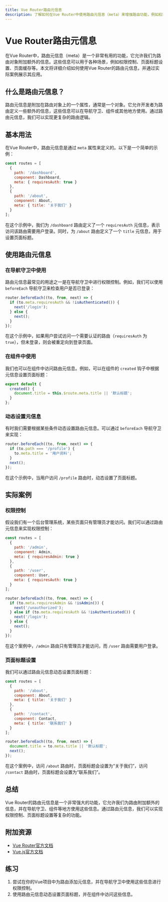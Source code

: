 ```yaml
---
title: Vue Router路由元信息
description: 了解如何在Vue Router中使用路由元信息（meta）来增强路由功能，例如权限控制、页面标题设置等。
---
```


# Vue Router路由元信息

在Vue Router中，路由元信息（meta）是一个非常有用的功能，它允许我们为路由对象附加额外的信息。这些信息可以用于各种场景，例如权限控制、页面标题设置、页面缓存等。本文将详细介绍如何使用Vue Router的路由元信息，并通过实际案例展示其应用。

## 什么是路由元信息？

路由元信息是附加在路由对象上的一个属性，通常是一个对象。它允许开发者为路由定义一些额外的信息，这些信息可以在导航守卫、组件或其他地方使用。通过路由元信息，我们可以实现更复杂的路由逻辑。

## 基本用法

在Vue Router中，路由元信息是通过 `meta` 属性来定义的。以下是一个简单的示例：

```javascript
const routes = [
  {
    path: '/dashboard',
    component: Dashboard,
    meta: { requiresAuth: true }
  },
  {
    path: '/about',
    component: About,
    meta: { title: '关于我们' }
  }
];
```

在这个示例中，我们为 `/dashboard` 路由定义了一个 `requiresAuth` 元信息，表示访问该路由需要用户登录。同时，为 `/about` 路由定义了一个 `title` 元信息，用于设置页面标题。

## 使用路由元信息

### 在导航守卫中使用

路由元信息最常见的用途之一是在导航守卫中进行权限控制。例如，我们可以使用 `beforeEach` 导航守卫来检查用户是否已登录：

```javascript
router.beforeEach((to, from, next) => {
  if (to.meta.requiresAuth && !isAuthenticated()) {
    next('/login');
  } else {
    next();
  }
});
```

在这个示例中，如果用户尝试访问一个需要认证的路由（`requiresAuth` 为 `true`），但未登录，则会被重定向到登录页面。

### 在组件中使用

我们也可以在组件中访问路由元信息。例如，可以在组件的 `created` 钩子中根据元信息设置页面标题：

```javascript
export default {
  created() {
    document.title = this.$route.meta.title || '默认标题';
  }
};
```

### 动态设置元信息

有时我们需要根据某些条件动态设置路由元信息。可以通过 `beforeEach` 导航守卫来实现：

```javascript
router.beforeEach((to, from, next) => {
  if (to.path === '/profile') {
    to.meta.title = '用户资料';
  }
  next();
});
```

在这个示例中，当用户访问 `/profile` 路由时，动态设置了页面标题。

## 实际案例

### 权限控制

假设我们有一个后台管理系统，某些页面只有管理员才能访问。我们可以通过路由元信息来实现权限控制：

```javascript
const routes = [
  {
    path: '/admin',
    component: Admin,
    meta: { requiresAdmin: true }
  },
  {
    path: '/user',
    component: User,
    meta: { requiresAuth: true }
  }
];

router.beforeEach((to, from, next) => {
  if (to.meta.requiresAdmin && !isAdmin()) {
    next('/unauthorized');
  } else if (to.meta.requiresAuth && !isAuthenticated()) {
    next('/login');
  } else {
    next();
  }
});
```

在这个案例中，`/admin` 路由只有管理员才能访问，而 `/user` 路由需要用户登录。

### 页面标题设置

我们可以通过路由元信息动态设置页面标题：

```javascript
const routes = [
  {
    path: '/about',
    component: About,
    meta: { title: '关于我们' }
  },
  {
    path: '/contact',
    component: Contact,
    meta: { title: '联系我们' }
  }
];

router.beforeEach((to, from, next) => {
  document.title = to.meta.title || '默认标题';
  next();
});
```

在这个案例中，访问 `/about` 路由时，页面标题会设置为“关于我们”，访问 `/contact` 路由时，页面标题会设置为“联系我们”。

## 总结

Vue Router的路由元信息是一个非常强大的功能，它允许我们为路由附加额外的信息，并在导航守卫、组件等地方使用这些信息。通过路由元信息，我们可以实现权限控制、页面标题设置等复杂的功能。

## 附加资源

- [Vue Router官方文档](https://router.vuejs.org/)
- [Vue.js官方文档](https://vuejs.org/)

## 练习

1. 尝试在你的Vue项目中为路由添加元信息，并在导航守卫中使用这些信息进行权限控制。
2. 使用路由元信息动态设置页面标题，并在组件中访问这些信息。
